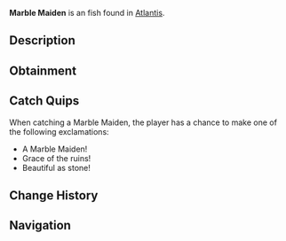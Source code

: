 {{FishInfobox
|image          = Marble Maiden.png
|rarity         = Uncommon
|sea            = First Sea
|location       = [[Atlantis]]
|sublocation    = 
|sources        = Fishing Rod
|radar_location = 
|xp             = 80
|weather        = 
|time           = 
|season         = Spring, Summer
|bait           = Worm
|base_weight    = 3.5
|base_value     = 120
|weight_range   = 2
|base_chance    = 60
|base_resil     = 70
}}
'''Marble Maiden''' is an {{Rarity|Uncommon}} fish found in [[Atlantis]].

== Description ==
{{Description|These elegant fish have skin that resembles polished marble, allowing them to blend perfectly with the classical architecture of the depths.|Bestiary Entry}}

== Obtainment ==
{{Description|Sunken's Depth Pool|Bestiary Hint}}
{{Fish Availability|
Atlantis/Sunken Depths
|top_rods      = 
Trident Rod\163595.21\100959.38;
Free Spirit Rod\160208.85\100707.91;
Summit Rod\159212.31\110990.94;
Champions Rod\157548.97\110930.54;
Wisdom Rod\157161.27\110650.44;
Training Rod\151807.23\152119.31;
Flimsy Rod\109298.5\107165.31;
Firefly Rod\152227.06\129825.37;
Leviathan's Fang Rod\156780.09\162168.94;
Ethereal Prism Rod\150942.05\149765.11;
No-Life Rod\155031.94\143373.47;
Seraphic Rod\142266.19\142266.19;
Kraken Rod\122557.22\139269.5;
Depthseeker Rod\156880.88\111066.86;
Verdant Shear Rod\155322.05\121348.27;
Avalanche Rod\154800.59\108244.06;
Blazebringer Rod\149946.44\114445.29;
Zeus Rod\148877.41\121271.03;
Volcanic Rod\145374.91\92031.64;
Challenger's Rod\142456.9\130316.8;
Rod Of The Depths\136336.78\118020.56;
Rod Of The Forgotten Fang\135222.43\129920.75;
Rod Of The Exalted One\125308.33\119119.54;
Steady Rod\73119.37\60871.45
|recommended   = Trident Rod
}}

== Catch Quips ==
When catching a Marble Maiden, the player has a chance to make one of the following exclamations:
* A Marble Maiden!
* Grace of the ruins!
* Beautiful as stone!

== Change History ==
{{Change History|{{subst:Current Version}}}}

== Navigation ==
{{Fish Navbox|Atlantis}}